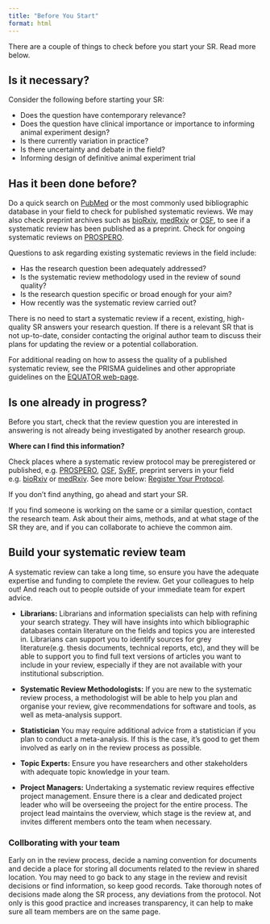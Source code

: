 ```yaml
---
title: "Before You Start"
format: html
---
```


There are a couple of things to check before you start your SR. Read more below.

## Is it necessary?

Consider the following before starting your SR:

-   Does the question have contemporary relevance?
-   Does the question have clinical importance or importance to informing animal experiment design?
-   Is there currently variation in practice?
-   Is there uncertainty and debate in the field?
-   Informing design of definitive animal experiment trial

## Has it been done before?

Do a quick search on [PubMed](https://pubmed.ncbi.nlm.nih.gov/){target="_blank"} or the most commonly used bibliographic database in your field to check for published systematic reviews. We may also check preprint archives such as [bioRxiv](https://www.biorxiv.org/){target="_blank"}, [medRxiv](https://www.medrxiv.org/){target="_blank"} or [OSF](https://osf.io/){target="_blank"}, to see if a systematic review has been published as a preprint. Check for ongoing systematic reviews on [PROSPERO](https://www.crd.york.ac.uk/prospero/){target="_blank"}.

Questions to ask regarding existing systematic reviews in the field include:

-   Has the research question been adequately addressed?
-   Is the systematic review methodology used in the review of sound quality?
-   Is the research question specific or broad enough for your aim?
-   How recently was the systematic review carried out?

There is no need to start a systematic review if a recent, existing, high-quality SR answers your research question. If there is a relevant SR that is not up-to-date, consider contacting the original author team to discuss their plans for updating the review or a potential collaboration.

For additional reading on how to assess the quality of a published systematic review, see the PRISMA guidelines and other appropriate guidelines on the [EQUATOR web-page](https://www.equator-network.org/){target="_blank"}.

## Is one already in progress?

Before you start, check that the review question you are interested in answering is not already being investigated by another research group.

**Where can I find this information?**

Check places where a systematic review protocol may be preregistered or published, e.g. [PROSPERO](https://www.crd.york.ac.uk/prospero/){target="_blank"}, <a href="https://osf.io/">OSF</a>, [SyRF](https://syrf.org.uk/){target="_blank"}, preprint servers in your field e.g. [bioRxiv](https://www.biorxiv.org/){target="_blank"} or [medRxiv](https://www.medrxiv.org/){target="_blank"}. See more below: [Register Your Protocol](#register-your-protocol){target="_blank"}.

If you don't find anything, go ahead and start your SR.

If you find someone is working on the same or a similar question, contact the research team. Ask about their aims, methods, and at what stage of the SR they are, and if you can collaborate to achieve the common aim.

## Build your systematic review team

A systematic review can take a long time, so ensure you have the adequate expertise and funding to complete the review. Get your colleagues to help out! And reach out to people outside of your immediate team for expert advice.

-   **Librarians:** Librarians and information specialists can help with refining your search strategy. They will have insights into which bibliographic databases contain literature on the fields and topics you are interested in. Librarians can support you to identify sources for grey literature(e.g. thesis documents, technical reports, etc), and they will be able to support you to find full text versions of articles you want to include in your review, especially if they are not available with your institutional subscription.

-   **Systematic Review Methodologists:** If you are new to the systematic review process, a methodologist will be able to help you plan and organise your review, give recommendations for software and tools, as well as meta-analysis support.

-   **Statistician** You may require additional advice from a statistician if you plan to conduct a meta-analysis. If this is the case, it's good to get them involved as early on in the review process as possible.

-   **Topic Experts:** Ensure you have researchers and other stakeholders with adequate topic knowledge in your team.

-   **Project Managers:** Undertaking a systematic review requires effective project management. Ensure there is a clear and dedicated project leader who will be overseeing the project for the entire process. The project lead maintains the overview, which stage is the review at, and invites different members onto the team when necessary.

### Collborating with your team

Early on in the review process, decide a naming convention for documents and decide a place for storing all documents related to the review in shared location. You may need to go back to any stage in the review and revisit decisions or find information, so keep good records. Take thorough notes of decisions made along the SR process, any deviations from the protocol. Not only is this good practice and increases transparency, it can help to make sure all team members are on the same page.
